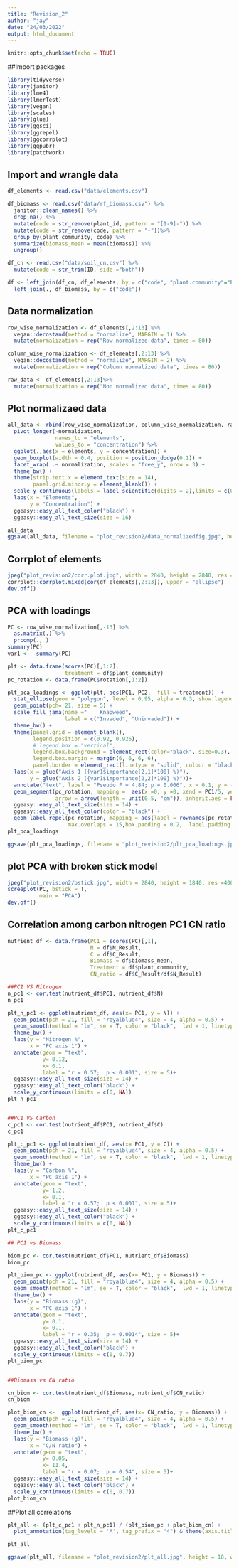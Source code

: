 ```yaml
---
title: "Revision_2"
author: "jay"
date: "24/03/2022"
output: html_document
---
```


```r
knitr::opts_chunk$set(echo = TRUE)
```


##Import packages
```r
library(tidyverse)
library(janitor)
library(lme4)
library(lmerTest)
library(vegan)
library(scales)
library(glue)
library(ggsci)
library(ggrepel)
library(ggcorrplot)
library(ggpubr)
library(patchwork)

```


## Import and wrangle data
```r
df_elements <- read.csv("data/elements.csv")

df_biomass <- read.csv("data/rf_biomass.csv") %>% 
  janitor::clean_names() %>% 
  drop_na() %>% 
  mutate(code = str_remove(plant_id, pattern = "[1-9]-")) %>% 
  mutate(code = str_remove(code, pattern = "-"))%>% 
  group_by(plant_community, code) %>% 
  summarize(biomass_mean = mean(biomass)) %>% 
  ungroup()

df_cn <- read.csv("data/soil_cn.csv") %>% 
  mutate(code = str_trim(ID, side ="both"))

df <- left_join(df_cn, df_elements, by = c("code", "plant.community"="Plant.community")) %>% 
  left_join(., df_biomass, by = c("code"))

```


## Data normalization
```r
row_wise_normalization <- df_elements[,2:13] %>% 
  vegan::decostand(method = "normalize", MARGIN = 1) %>% 
  mutate(normalization = rep("Row normalized data", times = 80))

column_wise_normalization <- df_elements[,2:13] %>% 
  vegan::decostand(method = "normalize", MARGIN = 2) %>% 
  mutate(normalization = rep("Column normalized data", times = 80))

raw_data <- df_elements[,2:13]%>% 
  mutate(normalization = rep("Non normalized data", times = 80))

```


## Plot normalizaed data
```r
all_data <- rbind(row_wise_normalization, column_wise_normalization, raw_data) %>% 
  pivot_longer(-normalization,
               names_to = "elements",
               values_to = "concentration") %>% 
  ggplot(.,aes(x = elements, y = concentration)) +
  geom_boxplot(width = 0.4, position = position_dodge(0.1)) +
  facet_wrap( .~ normalization, scales = "free_y", nrow = 3) +
  theme_bw() +
  theme(strip.text.x = element_text(size = 14),
        panel.grid.minor.y = element_blank()) +
  scale_y_continuous(labels = label_scientific(digits = 2),limits = c(0, NA)) +
  labs(x = "Elements",
       y = "Concentration") +
  ggeasy::easy_all_text_color("black") +
  ggeasy::easy_all_text_size(size = 16)

all_data
ggsave(all_data, filename = "plot_revision2/data_normalizedfig.jpg", height = 8, width = 10, units = "in", dpi = 600)

```



## Corrplot of elements
```r
jpeg("plot_revision2/corr.plot.jpg", width = 2840, height = 2840, res = 300)
corrplot::corrplot.mixed(cor(df_elements[,2:13]), upper = "ellipse")
dev.off()
```


## PCA with loadings
```r
PC <- row_wise_normalization[,-13] %>% 
  as.matrix(.) %>% 
  prcomp(., )
summary(PC)
var1 <-  summary(PC)

plt <- data.frame(scores(PC)[,1:2],
                  treatment = df$plant_community)
pc_rotation <- data.frame(PC$rotation[,1:2])

plt_pca_loadings <- ggplot(plt, aes(PC1, PC2,  fill = treatment))  +
  stat_ellipse(geom = "polygon", level = 0.95, alpha = 0.3, show.legend = F) +
  geom_point(pch= 21, size = 5) +
  scale_fill_jama(name ="    Knapweed",
                  label = c("Invaded", "Uninvaded")) +
  theme_bw() +
  theme(panel.grid = element_blank(),
        legend.position = c(0.92, 0.926),
        # legend.box = "vertical",
        legend.box.background = element_rect(color="black", size=0.3),
        legend.box.margin = margin(6, 6, 6, 6),
        panel.border = element_rect(linetype = "solid", colour = "black", size=1.05)) +
  labs(x = glue("Axis 1 ({var1$importance[2,1]*100} %)"),
       y = glue("Axis 2 ({var1$importance[2,2]*100} %)"))+
  annotate("text", label = "Pseudo F = 4.84; p = 0.006", x = 0.1, y = -0.12, size = 5 ) +
  geom_segment(pc_rotation, mapping =  aes(x =0, y =0, xend = PC1/5, yend = PC2/5), 
               arrow = arrow(length = unit(0.5, "cm")), inherit.aes = FALSE) +
  ggeasy::easy_all_text_size(size = 14) +
  ggeasy::easy_all_text_color(color = "black") +
  geom_label_repel(pc_rotation, mapping = aes(label = rownames(pc_rotation), x = PC1/5, y = PC2/5),
                   max.overlaps = 15,box.padding = 0.2,  label.padding = 0.3, inherit.aes = FALSE)
plt_pca_loadings

ggsave(plt_pca_loadings, filename = "plot_revision2/plt_pca_loadings.jpg", height = 8, width = 10, units = "in", dpi = 600)
```


## plot PCA with broken stick model
```r
jpeg("plot_revision2/bstick.jpg", width = 2840, height = 1840, res =400)
screeplot(PC, bstick = T,
          main = "PCA")
dev.off()
```


## Correlation among carbon nitrogen PC1 CN ratio
```r
nutrient_df <- data.frame(PC1 = scores(PC)[,1],
                          N = df$N_Result,
                          C = df$C_Result,
                          Biomass = df$biomass_mean,
                          Treatment = df$plant_community,
                          CN_ratio = df$C_Result/df$N_Result)

##PC1 VS Nitrogen
n_pc1 <- cor.test(nutrient_df$PC1, nutrient_df$N)
n_pc1

plt_n_pc1 <- ggplot(nutrient_df, aes(x= PC1, y = N)) +
  geom_point(pch = 21, fill = "royalblue4", size = 4, alpha = 0.5) +
  geom_smooth(method = "lm", se = T, color = "black",  lwd = 1, linetype = 5) +
  theme_bw() +
  labs(y = "Nitrogen %",
       x = "PC axis 1") +
  annotate(geom = "text",
           y= 0.12, 
           x= 0.1,
           label = "r = 0.57;  p < 0.001", size = 5)+
  ggeasy::easy_all_text_size(size = 14) +
  ggeasy::easy_all_text_color("black") +
  scale_y_continuous(limits = c(0, NA))
plt_n_pc1 


##PC1 VS Carbon
c_pc1 <- cor.test(nutrient_df$PC1, nutrient_df$C)
c_pc1

plt_c_pc1 <- ggplot(nutrient_df, aes(x= PC1, y = C)) +
  geom_point(pch = 21, fill = "royalblue4", size = 4, alpha = 0.5) +
  geom_smooth(method = "lm", se = T, color = "black",  lwd = 1, linetype = 5) +
  theme_bw() +
  labs(y = "Carbon %",
       x = "PC axis 1") +
  annotate(geom = "text",
           y= 1.2, 
           x= 0.1,
           label = "r = 0.57;  p < 0.001", size = 5)+
  ggeasy::easy_all_text_size(size = 14) +
  ggeasy::easy_all_text_color("black") +
  scale_y_continuous(limits = c(0, NA))
plt_c_pc1 

## PC1 vs Biomass

biom_pc <- cor.test(nutrient_df$PC1, nutrient_df$Biomass)
biom_pc

plt_biom_pc <- ggplot(nutrient_df, aes(x= PC1, y = Biomass)) +
  geom_point(pch = 21, fill = "royalblue4", size = 4, alpha = 0.5) +
  geom_smooth(method = "lm", se = T, color = "black",  lwd = 1, linetype = 5) +
  theme_bw() +
  labs(y = "Biomass (g)",
       x = "PC axis 1") +
  annotate(geom = "text",
           y= 0.1, 
           x= 0.1,
           label = "r = 0.35;  p = 0.0014", size = 5)+
  ggeasy::easy_all_text_size(size = 14) +
  ggeasy::easy_all_text_color("black") +
  scale_y_continuous(limits = c(0, 0.7))
plt_biom_pc


##Biomass vs CN ratio

cn_biom <- cor.test(nutrient_df$Biomass, nutrient_df$CN_ratio)
cn_biom

plot_biom_cn <-  ggplot(nutrient_df, aes(x= CN_ratio, y = Biomass)) +
  geom_point(pch = 21, fill = "royalblue4", size = 4, alpha = 0.5) +
  geom_smooth(method = "lm", se = T, color = "black",  lwd = 1, linetype = 5) +
  theme_bw() +
  labs(y = "Biomass (g)",
       x = "C/N ratio") +
  annotate(geom = "text",
           y= 0.05, 
           x= 11.4,
           label = "r = 0.07;  p = 0.54", size = 5)+
  ggeasy::easy_all_text_size(size = 14) +
  ggeasy::easy_all_text_color("black") +
  scale_y_continuous(limits = c(0, 0.7))
plot_biom_cn
```


##Plot all correlations
```r
plt_all <- (plt_c_pc1 + plt_n_pc1) / (plt_biom_pc + plot_biom_cn) + 
  plot_annotation(tag_levels = 'A', tag_prefix = "4") & theme(axis.title = element_text(size = 20) )

plt_all

ggsave(plt_all, filename = "plot_revision2/plt_all.jpg", height = 10, width = 10, units = "in", dpi = 800)


```

